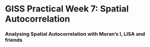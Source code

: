 # GISS Practical Week 7: Spatial Autocorrelation

### Analysing Spatial Autocorrelation with Moran’s I, LISA and friends